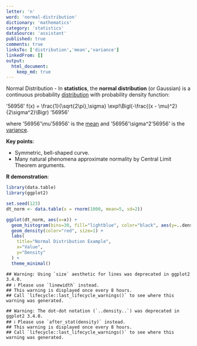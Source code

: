 ```yaml
---
letter: 'n'
word: 'normal-distribution'
dictionary: 'mathematics'
category: 'statistics'
dataSource: 'assistant'
published: true
comments: true
linksTo: ['distribution','mean','variance']
linkedFrom: []
output:
  html_document:
    keep_md: true
---
```




<a id="normal-distribution">Normal Distribution</a> - In **statistics**, the **normal distribution** (or Gaussian) is a continuous probability [distribution](#distribution) with probability density function:

'56956'
f(x) = \frac{1}{\sqrt{2\pi}\,\sigma} \exp\!\Bigl(-\frac{(x - \mu)^2}{2\sigma^2}\Bigr)
'56956'

where '56956'\mu'56956' is the [mean](#mean) and '56956'\sigma^2'56956' is the [variance](#variance).

**Key points**:
- Symmetric, bell-shaped curve.
- Many natural phenomena approximate normality by Central Limit Theorem arguments.

**R demonstration**:


``` r
library(data.table)
library(ggplot2)

set.seed(123)
dt_norm <- data.table(x = rnorm(1000, mean=5, sd=2))

ggplot(dt_norm, aes(x=x)) +
  geom_histogram(bins=30, fill="lightblue", color="black", aes(y=..density..)) +
  geom_density(color="red", size=1) +
  labs(
    title="Normal Distribution Example",
    x="Value",
    y="Density"
  ) +
  theme_minimal()
```

```
## Warning: Using `size` aesthetic for lines was deprecated in ggplot2 3.4.0.
## ℹ Please use `linewidth` instead.
## This warning is displayed once every 8 hours.
## Call `lifecycle::last_lifecycle_warnings()` to see where this warning was generated.
```

```
## Warning: The dot-dot notation (`..density..`) was deprecated in ggplot2 3.4.0.
## ℹ Please use `after_stat(density)` instead.
## This warning is displayed once every 8 hours.
## Call `lifecycle::last_lifecycle_warnings()` to see where this warning was generated.
```

<Figure src="/Users/work/Coding/derecksprojects/derecksnotes.com-playground/derecksnotes.com/client/src/app/dictionaries/mathematics/definitions/mathematics_statistics_n_normal-distribution_files/figure-html/unnamed-chunk-1-1.png">
	
</Figure>
